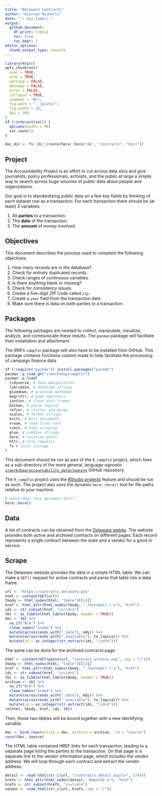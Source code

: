 ```yaml
---
title: "Delaware Contracts"
author: "Kiernan Nicholls"
date: "`r Sys.time()`"
output:
  github_document: 
    df_print: tibble
    toc: true
    toc_dept: 2
editor_options: 
  chunk_output_type: console
---
```


<!-- Place comments regarding knitting here -->

```r
library(knitr)
opts_chunk$set(
  eval = TRUE,
  echo = TRUE,
  warning = FALSE,
  message = FALSE,
  error = FALSE,
  collapse = TRUE,
  comment = "#>",
  fig.path = "../plots/",
  fig.width = 10,
  dpi = 300
)
if (!interactive()) {
  options(width = 99)
  set.seed(5)
}
```

```r
doc_dir <- fs::dir_create(here::here("de", "contracts", "docs"))
```

## Project

The Accountability Project is an effort to cut across data silos and give
journalists, policy professionals, activists, and the public at large a simple
way to search across huge volumes of public data about people and organizations.

Our goal is to standardizing public data on a few key fields by thinking of each
dataset row as a transaction. For each transaction there should be (at least) 3
variables:

1. All **parties** to a transaction.
2. The **date** of the transaction.
3. The **amount** of money involved.

## Objectives

This document describes the process used to complete the following objectives:

1. How many records are in the database?
1. Check for entirely duplicated records.
1. Check ranges of continuous variables.
1. Is there anything blank or missing?
1. Check for consistency issues.
1. Create a five-digit ZIP Code called `zip`.
1. Create a `year` field from the transaction date.
1. Make sure there is data on both parties to a transaction.

## Packages

The following packages are needed to collect, manipulate, visualize, analyze,
and communicate these results. The `pacman` package will facilitate their
installation and attachment.

The IRW's `campfin` package will also have to be installed from GitHub. This
package contains functions custom made to help facilitate the processing of
campaign finance data.

```r
if (!require("pacman")) install.packages("pacman")
pacman::p_load_gh("irworkshop/campfin")
pacman::p_load(
  tidyverse, # data manipulation
  lubridate, # datetime strings
  gluedown, # printing markdown
  magrittr, # pipe operators
  janitor, # clean data frames
  batman, # parse logical
  refinr, # cluster and merge
  scales, # format strings
  knitr, # knit documents
  vroom, # read files fast
  rvest, # html scraping
  glue, # combine strings
  here, # relative paths
  httr, # http requests
  fs # local storage 
)
```

This document should be run as part of the `R_campfin` project, which lives as a
sub-directory of the more general, language-agnostic
[`irworkshop/accountability_datacleaning`][tap] GitHub repository.

The `R_campfin` project uses the [RStudio projects][rproj] feature and should be
run as such. The project also uses the dynamic `here::here()` tool for file
paths relative to _your_ machine.

```r
# where does this document knit?
here::here()
```

[tap]: https://github.com/irworkshop/accountability_datacleaning
[rproj]: https://support.rstudio.com/hc/en-us/articles/200526207-Using-Projects

## Data

A list of contracts can be obtained from the [Delaware webite][de]. The website
provides both active and archived contracts on different pages. Each record
represents a single contract between the state and a vendor for a good or
service.

[de]: https://contracts.delaware.gov/

## Scrape

The Delaware website provides the data in a simple HTML table. We can make a 
`GET()` request for active contracts and parse that table into a data frame.

```r
url <- "https://contracts.delaware.gov"
html <- content(GET(url))
tbody <- html_nodes(html, "table")[[13]]
href <- html_attr(html_nodes(tbody, ".fontsmall > a"), "href")
ids <- str_subset(href, "i=\\d+$")
tbl <- as_tibble(html_table(tbody, header = TRUE))
dec <- tbl %>% 
  na_if("N/A") %>% 
  clean_names("snake") %>% 
  mutate(across(ends_with("_date"), mdy)) %>% 
  mutate(across(ends_with("_available"), to_logical)) %>% 
  mutate(id = as.integer(str_extract(ids, "\\d+$")))
```

The same can be done for the archived contracts page.

```r
html <- content(GET(paste(url, "contract_archive.asp", sep = "/")))
tbody <- html_nodes(html, "table")[[13]]
href <- html_attr(html_nodes(tbody, ".fontsmall > a"), "href")
ids <- str_subset(href, "i=\\d+$")
tbl <- as_tibble(html_table(tbody, header = TRUE))
archive <- tbl %>% 
  na_if("N/A") %>% 
  clean_names("snake") %>% 
  mutate(across(ends_with("_date"), mdy)) %>% 
  mutate(across(ends_with("_available"), to_logical)) %>% 
  mutate(id = as.integer(str_extract(ids, "\\d+$")))
rm(html, tbody, href, ids, tbl)
```

Then, those two tibbles will be bound together with a new identifying variable.

```r
dec <- bind_rows(active = dec, archive = archive, .id = "source")
count(dec, source)
```

The HTML table contained HREF links for each transaction, leading to a separate
page listing the parties to the transaction. On that page is a separate link to
the vendor information page, which includes the vendor address. We will loop
through each contract and extract the vendor address.

```r
detail <- read_html(str_c(url, "/contracts_detail.asp?i=", 5749))
hrefs <- html_attr(html_nodes(detail, "#award2 a"), "href")
hrefs <- str_subset(hrefs, "vi=\\d+$")
vendor <- read_html(str_c(url, hrefs, sep = "/"))
```
